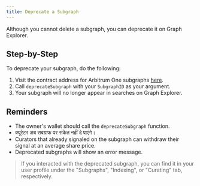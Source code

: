 ```yaml
---
title: Deprecate a Subgraph
---
```


Although you cannot delete a subgraph, you can deprecate it on Graph Explorer.

## Step-by-Step

To deprecate your subgraph, do the following:

1. Visit the contract address for Arbitrum One subgraphs [here](https://arbiscan.io/address/0xec9A7fb6CbC2E41926127929c2dcE6e9c5D33Bec#writeProxyContract).
2. Call `deprecateSubgraph` with your `SubgraphID` as your argument.
3. Your subgraph will no longer appear in searches on Graph Explorer.

## Reminders

- The owner's wallet should call the `deprecateSubgraph` function.
- क्यूरेटर अब सबग्राफ पर संकेत नहीं दे पाएंगे।
- Curators that already signaled on the subgraph can withdraw their signal at an average share price.
- Deprecated subgraphs will show an error message.

> If you interacted with the deprecated subgraph, you can find it in your user profile under the "Subgraphs", "Indexing", or "Curating" tab, respectively.
